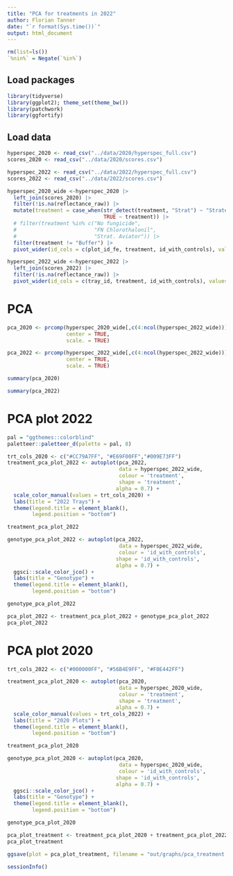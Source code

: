 ```yaml
---
title: "PCA for treatments in 2022"
author: Florian Tanner
date: "`r format(Sys.time())`"
output: html_document
---
```



```r
rm(list=ls())
`%nin%` = Negate(`%in%`)
```

## Load packages

```r
library(tidyverse)
library(ggplot2); theme_set(theme_bw())
library(patchwork)
library(ggfortify)
```

## Load data

```r
hyperspec_2020 <- read_csv("../data/2020/hyperspec_full.csv")
scores_2020 <- read_csv("../data/2020/scores.csv")

hyperspec_2022 <- read_csv("../data/2022/hyperspec_full.csv")
scores_2022 <- read_csv("../data/2022/scores.csv")
```
```r
hyperspec_2020_wide <-hyperspec_2020 |> 
  left_join(scores_2020) |> 
  filter(!is.na(reflectance_raw)) |> 
  mutate(treatment = case_when(str_detect(treatment, "Strat") ~ "Strategic fungicides",
                               TRUE ~ treatment)) |> 
  # filter(treatment %in% c("No fungicide", 
  #                         "FN Chlorothalonil",
  #                         "Strat. Aviator")) |> 
  filter(treatment != "Buffer") |> 
  pivot_wider(id_cols = c(plot_id_fe, treatment, id_with_controls), values_from = reflectance_smoothed, names_from = wavelength, values_fn = mean)

hyperspec_2022_wide <-hyperspec_2022 |> 
  left_join(scores_2022) |> 
  filter(!is.na(reflectance_raw)) |> 
  pivot_wider(id_cols = c(tray_id, treatment, id_with_controls), values_from = reflectance_smoothed, names_from = wavelength, values_fn = mean) 
```
# PCA 

```r
pca_2020 <- prcomp(hyperspec_2020_wide[,c(4:ncol(hyperspec_2022_wide))],
                   center = TRUE,
                   scale. = TRUE)

pca_2022 <- prcomp(hyperspec_2022_wide[,c(4:ncol(hyperspec_2022_wide))],
                   center = TRUE,
                   scale. = TRUE)

summary(pca_2020)

summary(pca_2022)
```

# PCA plot 2022
```r
pal = "ggthemes::colorblind"
paletteer::paletteer_d(palette = pal, 8)

trt_cols_2020 <- c("#CC79A7FF", "#E69F00FF","#009E73FF")
treatment_pca_plot_2022 <- autoplot(pca_2022,
                                    data = hyperspec_2022_wide,
                                    colour = 'treatment',
                                    shape = 'treatment',
                                   alpha = 0.7) +
  scale_color_manual(values = trt_cols_2020) +
  labs(title = "2022 Trays") +
  theme(legend.title = element_blank(),
        legend.position = "bottom")

treatment_pca_plot_2022
```
```r
genotype_pca_plot_2022 <- autoplot(pca_2022,
                                    data = hyperspec_2022_wide,
                                    colour = 'id_with_controls',
                                   shape = 'id_with_controls',
                                   alpha = 0.7) +
  ggsci::scale_color_jco() +
  labs(title = "Genotype") +
  theme(legend.title = element_blank(),
        legend.position = "bottom")

genotype_pca_plot_2022
```

```r
pca_plot_2022 <- treatment_pca_plot_2022 + genotype_pca_plot_2022
pca_plot_2022
```

# PCA plot 2020

```r
trt_cols_2022 <- c("#000000FF", "#56B4E9FF", "#F0E442FF")

treatment_pca_plot_2020 <- autoplot(pca_2020,
                                    data = hyperspec_2020_wide,
                                    colour = 'treatment',
                                    shape = 'treatment',
                                   alpha = 0.7) +
  scale_color_manual(values = trt_cols_2022) +
  labs(title = "2020 Plots") +
  theme(legend.title = element_blank(),
        legend.position = "bottom")

treatment_pca_plot_2020
```
```r
genotype_pca_plot_2020 <- autoplot(pca_2020,
                                    data = hyperspec_2020_wide,
                                    colour = 'id_with_controls',
                                   shape = 'id_with_controls',
                                   alpha = 0.7) +
  ggsci::scale_color_jco() +
  labs(title = "Genotype") +
  theme(legend.title = element_blank(),
        legend.position = "bottom")

genotype_pca_plot_2020
```

```r
pca_plot_treatment <- treatment_pca_plot_2020 + treatment_pca_plot_2022 + plot_layout(nrow= 2)
pca_plot_treatment

ggsave(plot = pca_plot_treatment, filename = "out/graphs/pca_treatment.pdf", units= "cm", height = 14, width= 10, scale = 1.2)
```





```r
sessionInfo()
```
